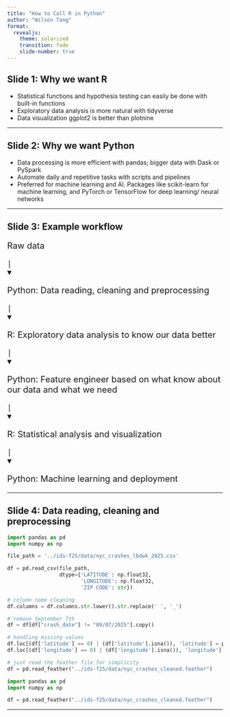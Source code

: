 ```yaml
---
title: "How to Call R in Python"
author: "Wilson Tang"
format:
  revealjs:
    theme: solarized
    transition: fade
    slide-number: true
---
```


## Slide 1: Why we want R 

- Statistical functions and hypothesis testing can easily be done with built-in
functions
- Exploratory data analysis is more natural with tidyverse
- Data visualization ggplot2 is better than plotnine

---

## Slide 2: Why we want Python

- Data processing is more efficient with pandas; bigger data with Dask or
PySpark
- Automate daily and repetitive tasks with scripts and pipelines
- Preferred for machine learning and AI. Packages like scikit-learn for machine
learning, and PyTorch or TensorFlow for deep learning/ neural networks

---

## Slide 3: Example workflow

<div style="font-size: 20px;">
Raw data 

    |
    ▼ 

Python: Data reading, cleaning and preprocessing


    |
    ▼ 

R: Exploratory data analysis to know our data better

    |
    ▼ 

Python: Feature engineer based on what know about our data and what we need

    |
    ▼ 

R: Statistical analysis and visualization

    |
    ▼ 

Python: Machine learning and deployment
</div>

---

## Slide 4: Data reading, cleaning and preprocessing

```python
import pandas as pd
import numpy as np

file_path = '../ids-f25/data/nyc_crashes_lbdwk_2025.csv'

df = pd.read_csv(file_path,
                 dtype={'LATITUDE': np.float32,
                        'LONGITUDE': np.float32,
                        'ZIP CODE': str})

# column name cleaning
df.columns = df.columns.str.lower().str.replace(' ', '_')

# remove September 7th
df = df[df["crash_date"] != "09/07/2025"].copy()

# handling missing values
df.loc[(df['latitude'] == 0) | (df['latitude'].isna()), 'latitude'] = pd.NA
df.loc[(df['longitude'] == 0) | (df['longitude'].isna()), 'longitude'] = pd.NA

# just read the feather file for simplicity
df = pd.read_feather("../ids-f25/data/nyc_crashes_cleaned.feather")
```

```python
import pandas as pd
import numpy as np

df = pd.read_feather("../ids-f25/data/nyc_crashes_cleaned.feather")
```

---

